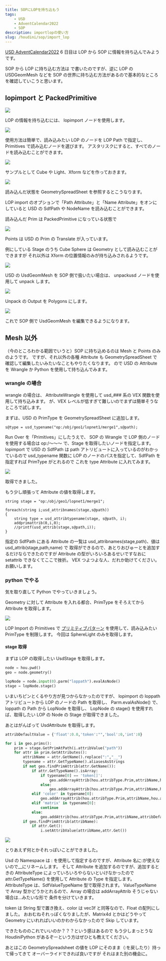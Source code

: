 ```yaml
---
title: SOPにLOPを持ち込もう
tags:
    - USD
    - AdventCalendar2022
    - SOP
description: importlopの使い方
slug: /houdini/sop/import_lop
---
```


[USD AdventCalendar2022](https://qiita.com/advent-calendar/2022/usd) 6 日目は LOP から SOP に情報を持ち込んでみようです。

SOP から LOP に持ち込む方法は <AutoLinkTitle url="/houdini/sop/usd_export" /> で書いたのですが、逆に LOP の USDGeomMesh などを
SOP の世界に持ち込む方法があるので基本的なところを確認していこうと思います。

## lopimport と PackedPrimitive

![](https://gyazo.com/94302547f0e17eb6e9a13a707a507a90.png)

LOP の情報を持ち込むには、 lopimport ノードを使用します。

![](https://gyazo.com/e4dd0c6d1a46ffa7e5d4dbf481776e1b.png)

使用方法は簡単で、読み込みたい LOP のノードを LOP Path で指定し、Primitives で読み込むノードを選びます。
アスタリスクにすると、すべてのノードを読み込むことができます。

![](https://gyazo.com/6f6df783b27973cbba11e63687aab01a.png)

サンプルとして Cube や Light、Xform などを作っておきます。

![](https://gyazo.com/8b7943475078154b2eb93b131628267e.png)

読み込んだ状態を GeometrySpreadSheet を参照するとこうなります。

LOP import のオプションで「Path Attribute」と「Name Attribute」をオンにしていると
USD の SdfPath や NodeName を読み込むことができます。

読み込んだ Prim は PackedPrimitive になっている状態で

![](https://gyazo.com/d0d2955ad06e4fefed755498e8d7b595.png)

Points は USD の Prim の Translate が入っています。

例にしている Stage のうち Cube Sphere は Geometry として読み込むことができますが
それ以外は Xform の位置情報のみが持ち込みされるようです。

![](https://gyazo.com/4a5cedf407c22144cb79296c96c4f126.png)

USD の UsdGeomMesh を SOP 側で扱いたい場合は、
unpackusd ノードを使用して unpack します。

![](https://gyazo.com/ac25b520f83fdb9f0f97ba454c074969.png)

Unpack の Output を Polygons にします。

![](https://gyazo.com/4ec43f505605be6939d89ffdebe3c75a.png)

これで SOP 側で UsdGeomMesh を編集できるようになります。

## Mesh 以外

（今のところわかる範囲でいうと）SOP に持ち込めるのは Mesh と Points のみのようです。
ですが、それ以外の各種 Attribute も GeometrySpreadSheet で確認して編集したいみたいなこともやりたくなります。
ので USD の Attribute を Wrangle か Python を使用して持ち込んでみます。

### wrangle の場合

wrangle の場合は、 AttributeWrangle を使用して usd\_### 系の VEX 関数を使用して持ち込みます。
が、VEX レベルが低すぎて難しいのでまずは簡単そうなところで試します。

まずは、USD の PrimType を GeometrySpreadSheet に追加します。

```vex
s@type = usd_typename("op:/obj/geo1/lopnet1/merge1",s@path);
```

Run Over を「Primitives」にしたうえで、
SOP の Wrangle で LOP 側のノードを使用する場合は op:/～～～ で、Stage を取得したいノードを指定します。
lopimport で USD の SdfPath は path アトリビュートに入っているのがわかっているので
usd_typename 関数に LOP のノードのパスを指定して、SdfPath を指定すれば PrimType がとれるので
これを type Attribute に入れてみます。

![](https://gyazo.com/86466edec93716116dc7db2e1575f7ed.png)

取得できました。

もう少し頑張って Attribute の値を取得します。

```
string stage = "op:/obj/geo1/lopnet1/merge1";

foreach(string i;usd_attribnames(stage,s@path))
{
    string type = usd_attribtypename(stage, s@path, i);
    addprimattrib(0,i,0);
    //printf(usd_attrib(stage,s@path,i));
}
```

指定の SdfPath にある Attribute の一覧は usd_attribnames(stage,path)、値は usd_attrib(stage,path,name) で
取得ができるので、あとりおびゅーとを追加するだけならできたのですが
Attribute の型がいろいろあるせいですなおに setattrib できなくてここで挫折。
VEX つよつよな人、だれか助けてください。お願いします。

### python でやる

気を取り直して Python でやっていきましょう。

Geometry に対して Attribute を入れる都合、PrimType をそろえてから Attribute を取得します。

![](https://gyazo.com/68e0366052f95161f5e1ab52a5c8b53c.png)

LOP Import の Primitives で [プリミティブパターン](https://www.sidefx.com/ja/docs/houdini/solaris/pattern.html) を使用して、読み込みたい PrimType を制限します。
今回は SphereLight のみを取得します。

#### stage 取得

まずは LOP の取得したい UsdStage を取得します。

```python
node = hou.pwd()
geo = node.geometry()

lopNode = node.input(0).parm("loppath").evalAsNode()
stage = lopNode.stage()
```

いまいちピンとくるやり方が見つからなかったのですが、
lopimport の loppath アトリビュートから LOP のノードの Path を取得し、
Parm.evalAsNode() で、loppath の Path から LopNode を取得し、
LopNode の stage() を使用すれば、取得したい LOP の Node の Stage が取得できました。

あとはがんばって UsdAttribute を取得します。

```python
attribDefaultValue = {'float':0.0,'token':"",'bool':0,'int':0}

for i in geo.prims():
    prim = stage.GetPrimAtPath(i.attribValue("path"))
    for attr in prim.GetAttributes():
        attribName = attr.GetName().replace(":","__")
        typename = attr.GetTypeName().aliasesAsStrings
        if not geo.findPrimAttrib(attr.GetName()):
            if attr.GetTypeName().isArray:
                if typename[0] == 'token[]':
                    geo.addArrayAttrib(hou.attribType.Prim,attribName,hou.attribData.String)
                else:
                    geo.addArrayAttrib(hou.attribType.Prim,attribName,hou.attribData.Float)
            elif 'color' in typename[0]:
                geo.addArrayAttrib(hou.attribType.Prim,attribName,hou.attribData.Float)
            elif 'matrix' in typename[0]:
                continue
            else:
                geo.addAttrib(hou.attribType.Prim,attribName,attribDefaultValue[typename[0]])
        if geo.findPrimAttrib(attribName):
            if attr.Get():
                i.setAttribValue(attribName,attr.Get())
```

![](https://gyazo.com/40e083ad0fd8501a8a42e4c5a8f87b53.png)

とりあえず何とかそれっぽいことができました。

Usd の Namespace は : を使用して指定するのですが、Attribute 名に:が使えないので\_\_にリネームします。
そして Attribute を追加するのですが、追加するときの AttributeType によっていろいろやらないといけなかったので
attr.GetTypeName() を使用して Attribute の Type を指定します。
AttributeType は、SdfValueTypeName 型で取得されます。
ValueTypeName で Array 型かどうかとれるので、Array の場合は addArrayAttrib そうじゃない場合は…みたいな形で
条件を分けていきます。

token は String 型で置き換え、color は vec3f と同等なので、Float の配列にしました。
おおむねそれっぽくなりましたが、Matrix4d とかはどうやって Geometry にいれればいいのかわからなかったので Skip しています。

できたもののこれでいいのか？？？という感はあるので
もう少しまっとうな HoudiniPython があるぞーという方はぜひとも教えてください。

あとはこの GeometrySpreadsheet の値を LOP にそのまま（:を戻したり）持って帰ってきて
オーバーライドできれば良いですが
それはまた別の機会に。
